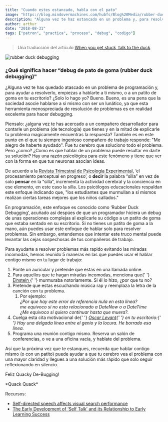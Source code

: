 ```yaml
---
title: "Cuando estes estancado, habla con el pato"
image: "https://blog.mindovermachines.com/hubfs/Blog%20Media/rubber-ducky-2.jpg?t=1535571457800"
description: "Alguna vez te haz estancado en un problema y, para resolverlo, empiezas a hablarte a ti mismo, o a un patito de goma en tu escritorio?"
author: arthur
date: "2018-08-31"
tags: ["patron", "practica", "proceso", "debug", "codigo"]
---
```


> Una traducción del articulo [When you get stuck, talk to the duck](http://blog.mindovermachines.com/when-you-get-stuck-talk-to-the-duck).

<img
  src="https://blog.mindovermachines.com/hubfs/Blog%20Media/rubber-ducky-2.jpg?t=1535571457800"
  alt="rubber duck debugging"
/>

### ¿Qué significa hacer “debug de pato de goma (rubber duck debugging)"

¿Alguna vez te has quedado atascado en un problema de programación y, para
ayudar a resolverlo, empiezas a hablarte a ti mismo, o a un patito de goma
en tu escritorio? ¿Solo lo hago yo? Bueno. Bueno, es una pena que la
sociedad asocie hablarse a si mismo con ser un lunático, ya que esta
herramienta menospreciada de resolución de problemas es en realidad
excelente para hacer debugging.

Piensalo: ¿alguna vez te has acercado a un compañero desarrollador para
contarle un problema (de tecnología) que tienes y en la mitad de
explicarle tu problema magicamente encuentras la respuesta? También es en
este punto en el que tu siempre ingenioso compañero de trabajo responde:
"Me alegro de haberte ayudado". Fue tu cerebro que soluciono todo el
problema. Pero ¿como? ¿Como es que hablar de un problema puede resultar en
darte su solución? Hay una razón psicológica para este fenómeno y tiene
que ver con la forma en que tus neuronas asocian ideas.

De acuerdo a la [Revista Trimestral de Psicología Experimental](http://www.tandfonline.com/doi/abs/10.1080/17470218.2011.647039?journalCode=pqje20), ‘el procesamiento perceptual en progreso’, o **decir** la palabra “silla” en vez de solo **pensar** en la “silla”, incrementa la actividad cerebral y la conciencia en ese elemento, en este caso la silla. Los psicólogos educacionales respaldan este enfoque indicando que, "los estudiantes que murmullan a sí mismos realizan ciertas tareas mejores que los niños callados."

En programación, este enfoque es conocido como ‘Rubber Duck Debugging’,
acuñado así despúes de que un programador hiciera un debug de unas
operaciones complejas al explicarle su código a un patito de goma que
estaba sentado en su escritorio. Si no tienes un patito de goma a la mano,
aún puedes usar este enfoque de hablar solo para resolver problemas. Sin
embargo, entendemos que intentar este truco mental puede levantar las
cejas sospechosas de tus compañeros de trabajo.

Para ayudarte a resolver problemas más rapido evitando las miradas
incomodas, hemos reunido 5 maneras en las que puedes usar el hablar
contigo mismo en tu lugar de trabajo:

<ol>
    <li>Ponte un auricular y pretende que estas en una llamada online.</li>
    <li>
    Para aquellos que te hagan miradas incomodas, menciona que{' '}
    <a href="http://www.albert-einstein.org/article_handicap.html">
        Einstein
    </a>{' '}
    murmuraba notoriamente. Si él lo hizo, ¿por que tu no?
    </li>
    <li>
    Pretende que estas escuchando música rap y reemplaza la letra de la
    canción con tu problema.
    <ol>
        <li>
        Por ejemplo:
        <br />
        <i>¿Por que hay este error de referencia nula en esta linea?</i>
        <br />
        <i>me equivoco si no esta relacionado a DateNow o a DateTime</i>
        <br />
        <i>¿Me equivoco si quiero continuar hasta que muera?.</i>
        </li>
    </ol>
    </li>
    <li>
    Cuelga esta cita motivacional de{' '}
    <i>
    <a href="https://en.wikipedia.org/wiki/Oscar_Levant">Oscar Levant</a>{' '}
    en tu escritorio:{' '}
        Hay una delgada línea entre el genio y la locura. He borrado esa
        línea.
    </i>
    </li>
    <li>
    Programa una reunión contigo mismo. Reserva un salón de conferencias, o
    ve a una oficina vacía, y hablate del problema.
    </li>
</ol>
<p>
    Así que la próxima vez que te estanques, recuerda que hablar contigo mismo
    (o con un patito) puede ayudar a que tu cerebro vea el problema con una
    mayor claridad y llegues a una solución más rápido que solo seguir
    reflexionando en silencio.
</p>
<p>Feliz Quacky De-Bugging!</p>
<p>*Quack Quack*</p>
<p />

Recursos:

- [Self-directed speech affects visual search performance](http://www.tandfonline.com/doi/abs/10.1080/17470218.2011.647039)
- [The Early Development of ‘Self Talk’ and its Relationship to Early Learning Success](https://students.education.unimelb.edu.au/LiteracyResearch/pub/Projects/OL/1SelfTalk_RBaker.pdf)
